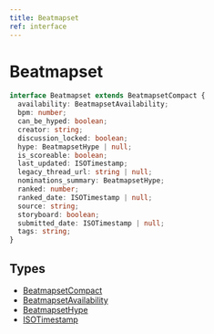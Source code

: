```yaml
---
title: Beatmapset
ref: interface
---
```


# Beatmapset

```ts
interface Beatmapset extends BeatmapsetCompact {
  availability: BeatmapsetAvailability;
  bpm: number;
  can_be_hyped: boolean;
  creator: string;
  discussion_locked: boolean;
  hype: BeatmapsetHype | null;
  is_scoreable: boolean;
  last_updated: ISOTimestamp;
  legacy_thread_url: string | null;
  nominations_summary: BeatmapsetHype;
  ranked: number;
  ranked_date: ISOTimestamp | null;
  source: string;
  storyboard: boolean;
  submitted_date: ISOTimestamp | null;
  tags: string;
}
```

## Types

- [BeatmapsetCompact](/references/beatmapset-compact)
- [BeatmapsetAvailability](/references/beatmapset-availability)
- [BeatmapsetHype](/references/beatmapset-hype)
- [ISOTimestamp](/references/iso-timestamp)
